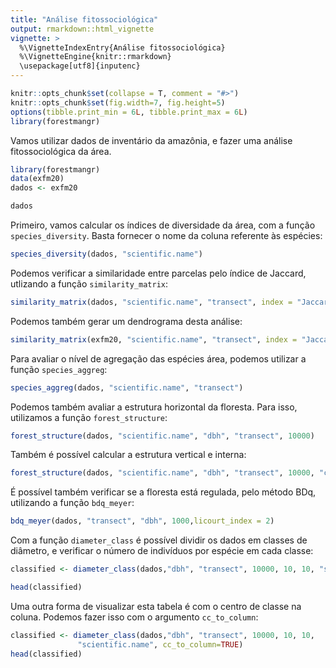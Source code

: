 ---
title: "Análise fitossociológica"
output: rmarkdown::html_vignette
vignette: >
  %\VignetteIndexEntry{Análise fitossociológica}
  %\VignetteEngine{knitr::rmarkdown}
  \usepackage[utf8]{inputenc}
---
  
```{r, echo = FALSE, message = FALSE}
knitr::opts_chunk$set(collapse = T, comment = "#>")
knitr::opts_chunk$set(fig.width=7, fig.height=5)
options(tibble.print_min = 6L, tibble.print_max = 6L)
library(forestmangr)
```

Vamos utilizar dados de inventário da amazônia, e fazer uma análise fitossociológica da área.
```{r}
library(forestmangr)
data(exfm20)
dados <- exfm20

dados
```

Primeiro, vamos calcular os índices de diversidade da área, com a função `species_diversity`. Basta fornecer o nome da coluna referente às espécies:
```{r}
species_diversity(dados, "scientific.name")
```

Podemos verificar a similaridade entre parcelas pelo índice de Jaccard, utlizando a função `similarity_matrix`:
```{r}
similarity_matrix(dados, "scientific.name", "transect", index = "Jaccard")
```

Podemos também gerar um dendrograma desta análise:
```{r}
similarity_matrix(exfm20, "scientific.name", "transect", index = "Jaccard", dendrogram = TRUE, n_groups = 3)
```

Para avaliar o nível de agregação das espécies área, podemos utilizar a função `species_aggreg`:
```{r}
species_aggreg(dados, "scientific.name", "transect")
```

Podemos também avaliar a estrutura horizontal da floresta. Para isso, utilizamos a função `forest_structure`:

```{r}
forest_structure(dados, "scientific.name", "dbh", "transect", 10000)
```

Também é possível calcular a estrutura vertical e interna:
```{r}
forest_structure(dados, "scientific.name", "dbh", "transect", 10000, "canopy.pos", "light") 
```

É possível também verificar se a floresta está regulada, pelo método BDq, utilizando a função `bdq_meyer`:
```{r}
bdq_meyer(dados, "transect", "dbh", 1000,licourt_index = 2)
```

Com a função `diameter_class` é possível dividir os dados em classes de diâmetro, e verificar o número de indivíduos por espécie em cada classe:
```{r}
classified <- diameter_class(dados,"dbh", "transect", 10000, 10, 10, "scientific.name") 

head(classified)
```

Uma outra forma de visualizar esta tabela é com o centro de classe na coluna. Podemos fazer isso com o argumento `cc_to_column`:
```{r}
classified <- diameter_class(dados,"dbh", "transect", 10000, 10, 10,
               "scientific.name", cc_to_column=TRUE)
head(classified)
```


